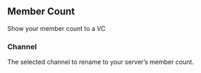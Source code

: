 ## Member Count
Show your member count to a VC

### Channel
The selected channel to rename to your server’s member count.
